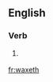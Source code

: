 ==English==

===Verb===
{{head|en|verb form}}

# {{context|obsolete|lang=en}} {{en-third-person singular of|wax}}

[[fr:waxeth]]